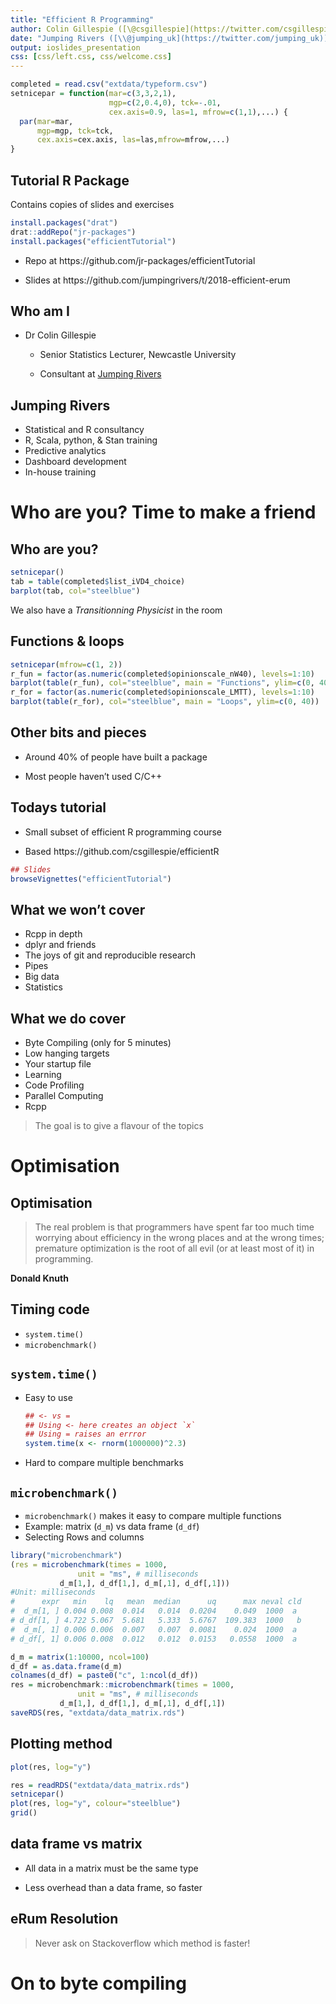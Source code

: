 ```yaml
---
title: "Efficient R Programming"
author: Colin Gillespie ([\@csgillespie](https://twitter.com/csgillespie))
date: "Jumping Rivers ([\\@jumping_uk](https://twitter.com/jumping_uk))"
output: ioslides_presentation
css: [css/left.css, css/welcome.css]
---
```

<!--
%\VignetteEngine{knitr::rmarkdown}
%\VignetteIndexEntry{Slides: Welcome}
-->

```r
completed = read.csv("extdata/typeform.csv")
setnicepar = function(mar=c(3,3,2,1), 
                      mgp=c(2,0.4,0), tck=-.01,
                      cex.axis=0.9, las=1, mfrow=c(1,1),...) {
  par(mar=mar, 
      mgp=mgp, tck=tck,
      cex.axis=cex.axis, las=las,mfrow=mfrow,...)
}
```

## Tutorial R Package

Contains copies of slides and exercises

```r
install.packages("drat")
drat::addRepo("jr-packages")
install.packages("efficientTutorial")
```
 
 * Repo at https://github.com/jr-packages/efficientTutorial
 
 * Slides at https://github.com/jumpingrivers/t/2018-efficient-erum

## Who am I

  * Dr Colin Gillespie
  
    * Senior Statistics Lecturer, Newcastle University
  
    * Consultant at [Jumping Rivers](https://jumpingerivers.com)

## Jumping Rivers

  * Statistical and R consultancy
  * R, Scala, python, & Stan training
  * Predictive analytics
  * Dashboard development
  * In-house training
  
# Who are you? Time to make a friend

## Who are you?

```r
setnicepar()
tab = table(completed$list_iVD4_choice)
barplot(tab, col="steelblue")
```
We also have a _Transitionning Physicist_ in the room

## Functions & loops

```r
setnicepar(mfrow=c(1, 2))
r_fun = factor(as.numeric(completed$opinionscale_nW40), levels=1:10)
barplot(table(r_fun), col="steelblue", main = "Functions", ylim=c(0, 40))
r_for = factor(as.numeric(completed$opinionscale_LMTT), levels=1:10)
barplot(table(r_for), col="steelblue", main = "Loops", ylim=c(0, 40))
```


## Other bits and pieces

  * Around 40% of people have built a package

  * Most people haven't used C/C++

## Todays tutorial

  * Small subset of efficient R programming course
  
  * Based https://github.com/csgillespie/efficientR

```r
## Slides
browseVignettes("efficientTutorial")
```

## What we won't cover

 * Rcpp in depth
 * dplyr and friends
 * The joys of git and reproducible research
 * Pipes
 * Big data
 * Statistics

## What we do cover

  * Byte Compiling (only for 5 minutes)
  * Low hanging targets
  * Your startup file
  * Learning
  * Code Profiling
  * Parallel Computing
  * Rcpp

> The goal is to give a flavour of the topics

# Optimisation
## Optimisation

> The real problem is that programmers have spent far too much time worrying about
efficiency in the wrong places and at the wrong times; premature optimization is the
root of all evil (or at least most of it) in programming.

__Donald Knuth__


## Timing code

  * `system.time()`
  * `microbenchmark()`

##  `system.time()`

  * Easy to use

    ```r
    ## <- vs = 
    ## Using <- here creates an object `x`
    ## Using = raises an errror
    system.time(x <- rnorm(1000000)^2.3)
    ```

  * Hard to compare multiple benchmarks

##  `microbenchmark()`

 * `microbenchmark()` makes it easy to compare multiple functions
 * Example: matrix (`d_m`) vs data frame (`d_df`)
  * Selecting Rows and columns

```r
library("microbenchmark")
(res = microbenchmark(times = 1000, 
               unit = "ms", # milliseconds
           d_m[1,], d_df[1,], d_m[,1], d_df[,1]))
#Unit: milliseconds
#      expr   min    lq   mean  median      uq      max neval cld
#  d_m[1, ] 0.004 0.008  0.014   0.014  0.0204    0.049  1000  a 
# d_df[1, ] 4.722 5.067  5.681   5.333  5.6767  109.383  1000   b
#  d_m[, 1] 0.006 0.006  0.007   0.007  0.0081    0.024  1000  a 
# d_df[, 1] 0.006 0.008  0.012   0.012  0.0153   0.0558  1000  a 
```

```r
d_m = matrix(1:10000, ncol=100)
d_df = as.data.frame(d_m)
colnames(d_df) = paste0("c", 1:ncol(d_df))
res = microbenchmark::microbenchmark(times = 1000, 
               unit = "ms", # milliseconds
           d_m[1,], d_df[1,], d_m[,1], d_df[,1])
saveRDS(res, "extdata/data_matrix.rds")
```

## Plotting method

```r
plot(res, log="y")
```
```r
res = readRDS("extdata/data_matrix.rds")
setnicepar()
plot(res, log="y", colour="steelblue")
grid()
```

## data frame vs matrix

 * All data in a matrix must be the same type
 
 * Less overhead than a data frame, so faster


## eRum Resolution

> Never ask on Stackoverflow which method is faster!

# On to byte compiling




